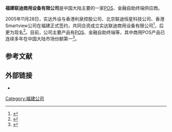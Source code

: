 '''福建联迪商用设备有限公司'''是中国大陆主要的一家[[銷售時點情報系統|POS]]、金融自助终端供应商。

2005年11月28日，实达外设与香港利泉控股公司、北京联迪恒星科技公司、香港Smartview公司在福建正式签约，共同合资成立实达联迪商用设备有限公司<ref>{{cite web|title=关于实达|url=http://www.start.com.cn/about.aspx?id=10|accessdate=2015-06-20|archive-url=https://web.archive.org/web/20160304115638/http://www.start.com.cn/about.aspx?id=10|archive-date=2016-03-04|dead-url=yes}}</ref>，后更为现名<ref>{{cite news|title=联迪商用2亿成立新公司 力求摆脱实达集团影子|url=http://tech.163.com/06/0518/05/2HCOP6M2000915B2.html|accessdate=2015-06-20|publisher=第一财经日报|date=2006-05-18|archive-url=https://web.archive.org/web/20170121031738/http://tech.163.com/06/0518/05/2HCOP6M2000915B2.html|archive-date=2017-01-21|dead-url=yes}}</ref>。目前，公司主要产品有[[銷售時點情報系統|POS]]、金融自助终端等，其中商用POS产品已连续多年在中国大陆市场份额第一<ref>{{cite news|title=国产POS走高 联迪商用近半份额拔头筹|url=http://www.chinadaily.com.cn/hqcj/xfly/2014-09-04/content_12324485.html|accessdate=2015-06-20|publisher=[[中国日报|中国日报]]网|date=2014-09-04|archive-date=2017-01-21|archive-url=https://web.archive.org/web/20170121133220/http://www.chinadaily.com.cn/hqcj/xfly/2014-09-04/content_12324485.html|dead-url=no}}</ref>。

== 参考文献 ==
{{reflist}}

== 外部链接 ==
* {{Official website|www.landicorp.com}}

[[Category:福建公司|Category:福建公司]]